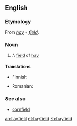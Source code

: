 ==English==

===Etymology===
From ''[[hay]]'' + ''[[field]]''.

===Noun===
{{en-noun}}

# A [[field]] of [[hay]]

====Translations====
{{trans-top|field of hay}}
* Finnish: {{t+|fi|heinäpelto}}
{{trans-mid}}
* Romanian: {{t+|ro|fâneață}}
{{trans-bottom}}

===See also===
* [[cornfield]]

[[an:hayfield]]
[[et:hayfield]]
[[zh:hayfield]]